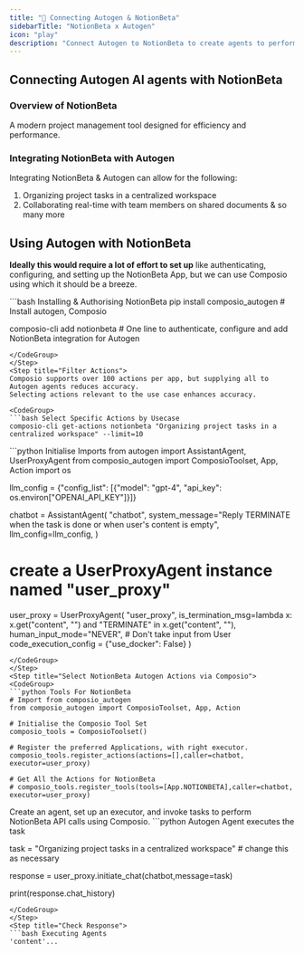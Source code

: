 ```yaml
---
title: "🚀 Connecting Autogen & NotionBeta"
sidebarTitle: "NotionBeta x Autogen"
icon: "play"
description: "Connect Autogen to NotionBeta to create agents to perform tasks using natural language"
---
```


## Connecting Autogen AI agents with NotionBeta

### Overview of NotionBeta

A modern project management tool designed for efficiency and performance.

### Integrating NotionBeta with Autogen

Integrating NotionBeta & Autogen can allow for the following:

1. Organizing project tasks in a centralized workspace
2. Collaborating real-time with team members on shared documents
& so many more

## Using Autogen with NotionBeta

<Steps>
<Step title="Setting Up the Environment">

**Ideally this would require a lot of effort to set up** like authenticating, configuring, and setting up the NotionBeta App, but we can use Composio using which it should be a breeze.

<CodeGroup>
```bash Installing & Authorising NotionBeta
pip install composio_autogen # Install autogen, Composio 

composio-cli add notionbeta # One line to authenticate, configure and add NotionBeta integration for Autogen
```
</CodeGroup>
</Step>
<Step title="Filter Actions">
Composio supports over 100 actions per app, but supplying all to Autogen agents reduces accuracy.
Selecting actions relevant to the use case enhances accuracy.

<CodeGroup>
```bash Select Specific Actions by Usecase
composio-cli get-actions notionbeta "Organizing project tasks in a centralized workspace" --limit=10
```
</CodeGroup>

</Step>
<Step title="Import Base Packages">

<CodeGroup>
```python Initialise Imports
from autogen import AssistantAgent, UserProxyAgent
from composio_autogen import ComposioToolset, App, Action
import os

llm_config = {"config_list": [{"model": "gpt-4", "api_key": os.environ["OPENAI_API_KEY"]}]}

chatbot = AssistantAgent(
    "chatbot",
    system_message="Reply TERMINATE when the task is done or when user's content is empty",
    llm_config=llm_config,
)

# create a UserProxyAgent instance named "user_proxy"
user_proxy = UserProxyAgent(
    "user_proxy",
    is_termination_msg=lambda x: x.get("content", "") and "TERMINATE" in x.get("content", ""),
    human_input_mode="NEVER", # Don't take input from User
    code_execution_config = {"use_docker": False}
)
```
</CodeGroup>
</Step>
<Step title="Select NotionBeta Autogen Actions via Composio">
<CodeGroup>
```python Tools For NotionBeta
# Import from composio_autogen
from composio_autogen import ComposioToolset, App, Action

# Initialise the Composio Tool Set
composio_tools = ComposioToolset()

# Register the preferred Applications, with right executor. 
composio_tools.register_actions(actions=[],caller=chatbot, executor=user_proxy)

# Get All the Actions for NotionBeta
# composio_tools.register_tools(tools=[App.NOTIONBETA],caller=chatbot, executor=user_proxy) 
```
</CodeGroup>
</Step>
<Step title="Execute the Agent">
Create an agent, set up an executor, and invoke tasks to perform NotionBeta API calls using Composio. 
<CodeGroup>
```python Autogen Agent executes the task

task = "Organizing project tasks in a centralized workspace" # change this as necessary

response = user_proxy.initiate_chat(chatbot,message=task)

print(response.chat_history)
```
</CodeGroup>
</Step>
<Step title="Check Response">
```bash Executing Agents
'content'...
```
</Step>
</Steps>
